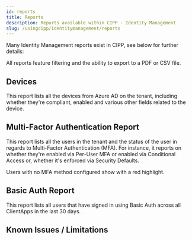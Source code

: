 ```yaml
---
id: reports
title: Reports
description: Reports available within CIPP - Identity Management
slug: /usingcipp/identitymanagement/reports
---
```


Many Identity Management reports exist in CIPP, see below for further details:

<PseudonymisedData />

All reports feature filtering and the ability to export to a PDF or CSV file.

## Devices

This report lists all the devices from Azure AD on the tenant, including whether they're compliant, enabled and various other fields related to the device.

## Multi-Factor Authentication Report

This report lists all the users in the tenant and the status of the user in regards to Multi-Factor Authentication (MFA). For instance, it reports on whether they're enabled via Per-User MFA or enabled via Conditional Access or, whether it's enforced via Security Defaults.

Users with no MFA method configured show with a red highlight.

## Basic Auth Report

This report lists all users that have signed in using Basic Auth across all ClientApps in the last 30 days.

## Known Issues / Limitations

<NoKnownIssues />
